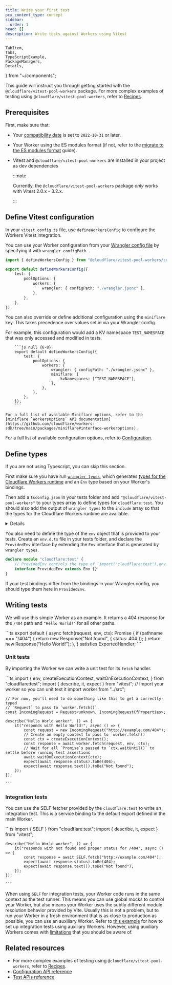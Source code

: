 ```yaml
---
title: Write your first test
pcx_content_type: concept
sidebar:
  order: 1
head: []
description: Write tests against Workers using Vitest
---
```


	TabItem,
	Tabs,
	TypeScriptExample,
	PackageManagers,
	Details,
} from "~/components";

This guide will instruct you through getting started with the `@cloudflare/vitest-pool-workers` package. For more complex examples of testing using `@cloudflare/vitest-pool-workers`, refer to [Recipes](/workers/testing/vitest-integration/recipes/).

## Prerequisites

First, make sure that:

- Your [compatibility date](/workers/configuration/compatibility-dates/) is set to `2022-10-31` or later.
- Your Worker using the ES modules format (if not, refer to the [migrate to the ES modules format](/workers/reference/migrate-to-module-workers/) guide).
- Vitest and `@cloudflare/vitest-pool-workers` are installed in your project as dev dependencies

  <PackageManagers
  	pkg="vitest@~3.2.0 @cloudflare/vitest-pool-workers"
  	dev="true"
  />

  :::note

  Currently, the `@cloudflare/vitest-pool-workers` package _only_ works with Vitest 2.0.x - 3.2.x.

  :::

## Define Vitest configuration

In your `vitest.config.ts` file, use `defineWorkersConfig` to configure the Workers Vitest integration.

You can use your Worker configuration from your [Wrangler config file](/workers/wrangler/configuration/) by specifying it with `wrangler.configPath`.

```ts title = vitest.config.ts
import { defineWorkersConfig } from "@cloudflare/vitest-pool-workers/config";

export default defineWorkersConfig({
	test: {
		poolOptions: {
			workers: {
				wrangler: { configPath: "./wrangler.jsonc" },
			},
		},
	},
});
```

You can also override or define additional configuration using the `miniflare` key. This takes precedence over values set in via your Wrangler config.

For example, this configuration would add a KV namespace `TEST_NAMESPACE` that was only accessed and modified in tests.

        ```js null {6-8}
        export default defineWorkersConfig({
        	test: {
        		poolOptions: {
        			workers: {
        				wrangler: { configPath: "./wrangler.jsonc" },
        				miniflare: {
        					kvNamespaces: ["TEST_NAMESPACE"],
        				},
        			},
        		},
        	},
        });
        ```

    For a full list of available Miniflare options, refer to the [Miniflare `WorkersOptions` API documentation](https://github.com/cloudflare/workers-sdk/tree/main/packages/miniflare#interface-workeroptions).

For a full list of available configuration options, refer to [Configuration](/workers/testing/vitest-integration/configuration/).

## Define types

If you are not using Typescript, you can skip this section.

First make sure you have run [`wrangler types`](/workers/wrangler/commands/), which generates [types for the Cloudflare Workers runtime](/workers/languages/typescript/) and an `Env` type based on your Worker's bindings.

Then add a `tsconfig.json` in your tests folder and add `"@cloudflare/vitest-pool-workers"` to your types array to define types for `cloudflare:test`.
You should also add the output of `wrangler types` to the `include` array so that the types for the Cloudflare Workers runtime are available.

<Details header="Example test/tsconfig.json">
	```jsonc title="test/tsconfig.json"
	{
		"extends": "../tsconfig.json",
		"compilerOptions": {
			"moduleResolution": "bundler",
			"types": [
				"@cloudflare/vitest-pool-workers", // provides `cloudflare:test` types
			],
		},
		"include": [
			"./**/*.ts",
			"../src/worker-configuration.d.ts", // output of `wrangler types`
		],
	}
	```
</Details>

You also need to define the type of the `env` object that is provided to your tests. Create an `env.d.ts` file in your tests folder, and declare the `ProvidedEnv` interface by extending the `Env` interface that is generated by `wrangler types`.

```ts title="test/env.d.ts"
declare module "cloudflare:test" {
	// ProvidedEnv controls the type of `import("cloudflare:test").env`
	interface ProvidedEnv extends Env {}
}
```

If your test bindings differ from the bindings in your Wrangler config, you should type them here in `ProvidedEnv`.

## Writing tests

We will use this simple Worker as an example. It returns a 404 response for the `/404` path and `"Hello World!"` for all other paths.

<TypeScriptExample filename="src/index.ts">
```ts
export default {
	async fetch(request, env, ctx): Promise<Response> {
		if (pathname === "/404") {
			return new Response("Not found", { status: 404 });
		}
		return new Response("Hello World!");
	},
} satisfies ExportedHandler<Env>;
```

</TypeScriptExample>

### Unit tests

By importing the Worker we can write a unit test for its `fetch` handler.

<TypeScriptExample filename="test/unit.spec.ts">
	```ts
	import {
		env,
		createExecutionContext,
		waitOnExecutionContext,
	} from "cloudflare:test";
	import { describe, it, expect } from "vitest";
	// Import your worker so you can unit test it
	import worker from "../src";

    // For now, you'll need to do something like this to get a correctly-typed
    // `Request` to pass to `worker.fetch()`.
    const IncomingRequest = Request<unknown, IncomingRequestCfProperties>;

    describe("Hello World worker", () => {
    	it("responds with Hello World!", async () => {
    		const request = new IncomingRequest("http://example.com/404");
    		// Create an empty context to pass to `worker.fetch()`
    		const ctx = createExecutionContext();
    		const response = await worker.fetch(request, env, ctx);
    		// Wait for all `Promise`s passed to `ctx.waitUntil()` to settle before running test assertions
    		await waitOnExecutionContext(ctx);
    		expect(await response.status).toBe(404);
    		expect(await response.text()).toBe("Not found");
    	});
    });

    ```

</TypeScriptExample>

### Integration tests

You can use the SELF fetcher provided by the `cloudflare:test` to write an integration test. This is a service binding to the default export defined in the main Worker.

<TypeScriptExample filename="test/integration.spec.ts">
	```ts
	import { SELF } from "cloudflare:test";
	import { describe, it, expect } from "vitest";

    describe("Hello World worker", () => {
    	it("responds with not found and proper status for /404", async () => {
    		const response = await SELF.fetch("http://example.com/404");
    		expect(await response.status).toBe(404);
    		expect(await response.text()).toBe("Not found");
    	});
    });

    ```

</TypeScriptExample>

When using `SELF` for integration tests, your Worker code runs in the same context as the test runner. This means you can use global mocks to control your Worker, but also means your Worker uses the subtly different module resolution behavior provided by Vite.
Usually this is not a problem, but to run your Worker in a fresh environment that is as close to production as possible, you can use an auxiliary Worker. Refer to [this example](https://github.com/cloudflare/workers-sdk/blob/main/fixtures/vitest-pool-workers-examples/basics-integration-auxiliary/vitest.config.ts) for how to set up integration tests using auxiliary Workers. However, using auxiliary Workers comes with [limitations](/workers/testing/vitest-integration/configuration/#workerspooloptions) that you should be aware of.

## Related resources

- For more complex examples of testing using `@cloudflare/vitest-pool-workers`, refer to [Recipes](/workers/testing/vitest-integration/recipes/).
- [Configuration API reference](/workers/testing/vitest-integration/configuration/)
- [Test APIs reference](/workers/testing/vitest-integration/test-apis/)
